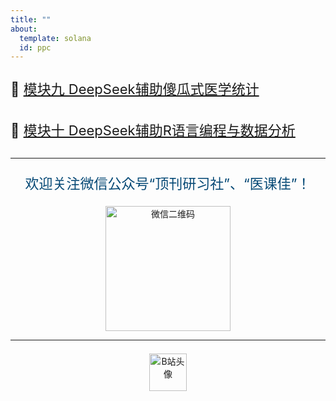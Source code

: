 ```yaml
---
title: ""
about:
  template: solana
  id: ppc
---
```


<div style="font-size: 22px; line-height: 2;">
  <p>
    🔗 <a href="https://lizongzhang.github.io/deepseekcamp/L9.html" target="_blank">
    模块九 DeepSeek辅助傻瓜式医学统计</a>
  </p>
  <p>
    🔗 <a href="https://lizongzhang.github.io/deepseekcamp/L9.html" target="_blank">
    模块十 DeepSeek辅助R语言编程与数据分析</a>
  </p>
</div>

---

<div style="text-align: center; margin-top: 1em;">
  <p style="font-size: 22px; color: #044875;">
    欢迎关注微信公众号“顶刊研习社”、“医课佳”！
  </p>
  <img src="img/wechat.png" alt="微信二维码" width="200">
</div>

---

<div style="text-align: center; margin-top: 1.5em;">
  <a href="https://space.bilibili.com/590872906" target="_blank">
    <img src="img/bili_up.jpg" alt="B站头像" width="60">
  </a>
</div>



